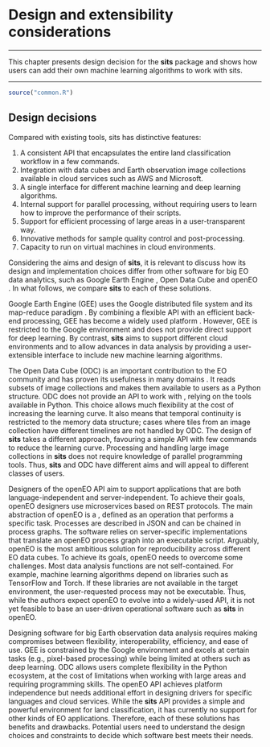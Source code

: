 # Design and extensibility considerations

---

This chapter presents design decision for the **sits** package and shows how users can add their own machine learning algorithms to work with sits.

---

```r
source("common.R")
```

## Design decisions

Compared with existing tools, sits has distinctive features:

1. A consistent API that encapsulates the entire land classification workflow in a few commands.
2. Integration with data cubes and Earth observation image collections available in cloud services such as AWS and Microsoft.
3. A single interface for different machine learning and deep learning algorithms.
4. Internal support for parallel processing, without requiring users to learn how to improve the performance of their scripts.
5. Support for efficient processing of large areas in a user-transparent way.
6. Innovative methods for sample quality control and post-processing.
7. Capacity to run on virtual machines in cloud environments.

Considering the aims and design of **sits**, it is relevant to discuss how its design and implementation choices differ from other software for big EO data analytics, such as Google Earth Engine \cite{Gorelick2017}, Open Data Cube \cite{Lewis2017} and openEO \cite{Schramm2021}. In what follows, we compare **sits** to each of these solutions.

Google Earth Engine (GEE) \cite{Gorelick2017} uses the Google distributed file system \cite{Ghemawat2003} and its map-reduce paradigm \cite{Dean2008}. By combining a flexible API with an efficient back-end processing, GEE has become a widely used platform \cite{Amani2020}. However, GEE is restricted to the Google environment and does not provide direct support for deep learning. By contrast, **sits** aims to support different cloud environments and to allow advances in data analysis by providing a user-extensible interface to include new machine learning algorithms.

The Open Data Cube (ODC) is an important contribution to the EO community and has proven its usefulness in many domains \cite{Lewis2017, Giuliani2020}. It reads subsets of image collections and makes them available to users as a Python \texttt{xarray} structure. ODC does not provide an API to work with \texttt{xarrays}, relying on the tools available in Python. This choice allows much flexibility at the cost of increasing the learning curve. It also means that temporal continuity is restricted to the \texttt{xarray} memory data structure; cases where tiles from an image collection have different timelines are not handled by ODC. The design of **sits** takes a different approach, favouring a simple API with few commands to reduce the learning curve. Processing and handling large image collections in **sits** does not require knowledge of parallel programming tools. Thus, **sits** and ODC have different aims and will appeal to different classes of users. 

Designers of the openEO API \cite{Schramm2021} aim to support applications that are both language-independent and server-independent. To achieve their goals, openEO designers use microservices based on REST protocols. The main abstraction of openEO is a \textit{process}, defined as an operation that performs a specific task. Processes are described in JSON and can be chained in process graphs. The software relies on server-specific implementations that translate an openEO process graph into an executable script. Arguably, openEO is the most ambitious solution for reproducibility across different EO data cubes. To achieve its goals, openEO needs to overcome some challenges. Most data analysis functions are not self-contained. For example, machine learning algorithms depend on libraries such as TensorFlow and Torch. If these libraries are not available in the target environment, the user-requested process may not be executable. Thus, while the authors expect openEO to evolve into a widely-used API, it is not yet feasible to base an user-driven operational software such as **sits** in openEO. 

Designing software for big Earth observation data analysis requires making compromises between flexibility, interoperability, efficiency, and ease of use. GEE is constrained by the Google environment and excels at certain tasks (e.g., pixel-based processing) while being limited at others such as deep learning. ODC allows users complete flexibility in the Python ecosystem, at the cost of limitations when working with large areas and requiring programming skills. The openEO API achieves platform independence but needs additional effort in designing drivers for specific languages and cloud services. While the **sits** API provides a simple and powerful environment for land classification, it has currently no support for other kinds of EO applications. Therefore, each of these solutions has benefits and drawbacks. Potential users need to understand the design choices and constraints to decide which software best meets their needs.
